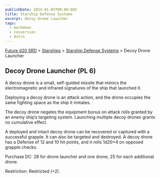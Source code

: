 ```yaml
---
publishDate: 2023-01-02T00:00:00Z
title: Starship Defense Systems
excerpt: Decoy Drone Launcher
tags:
  - markdown
  - conversion
  - Astro
---
```






[Future d20 SRD](/#futureD20) > [Starships](future-d20-srd-starships-index) > [Starship Defense Systems](future-d20-srd-starships-starship-defense-systems-index) > Decoy Drone Launcher




## Decoy Drone Launcher (PL 6)


A decoy drone is a small, self-guided missile that mimics the electromagnetic and infrared signatures of the ship that launched it.


Deploying a decoy drone is an attack action, and the drone occupies the same fighting space as the ship it imitates.


The decoy drone negates the equipment bonus on attack rolls granted by an enemy ship’s targeting system. Launching multiple decoy drones grants no cumulative effect.


A deployed and intact decoy drone can be recovered or captured with a successful grapple. It can also be targeted and destroyed. A decoy drone has a Defense of 12 and 10 hit points, and it rolls 1d20+4 on opposed grapple checks.


Purchase DC: 28 for drone launcher and one drone, 25 for each additional drone.


Restriction: Restricted (+2).



